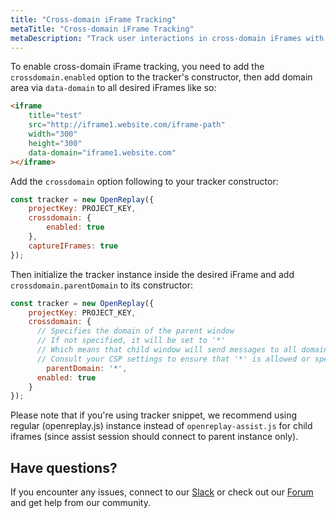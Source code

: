 ```yaml
---
title: "Cross-domain iFrame Tracking"
metaTitle: "Cross-domain iFrame Tracking"
metaDescription: "Track user interactions in cross-domain iFrames with OpenReplay."
---
```


To enable cross-domain iFrame tracking, you need to add the `crossdomain.enabled` option to the tracker's constructor, then add domain area via `data-domain` to all desired iFrames like so:

```html
<iframe
	title="test"
	src="http://iframe1.website.com/iframe-path"
	width="300"
	height="300"
	data-domain="iframe1.website.com"
></iframe>
``` 

Add the `crossdomain` option following to your tracker constructor:

```js
const tracker = new OpenReplay({
	projectKey: PROJECT_KEY,
	crossdomain: {
		enabled: true
	},
	captureIFrames: true
});
```

Then initialize the tracker instance inside the desired iFrame and add `crossdomain.parentDomain` to its constructor:

```js
const tracker = new OpenReplay({
	projectKey: PROJECT_KEY,
	crossdomain: {
	  // Specifies the domain of the parent window
	  // If not specified, it will be set to '*'
	  // Which means that child window will send messages to all domains inside the browser window
	  // Consult your CSP settings to ensure that '*' is allowed or specify the parent domain
		parentDomain: '*',
	  enabled: true
	}
});
```

Please note that if you're using tracker snippet, we recommend using regular (openreplay.js) instance instead of `openreplay-assist.js` for child iframes (since assist session should connect to parent instance only).

## Have questions?

If you encounter any issues, connect to our [Slack](https://slack.openreplay.com) or check out our [Forum](https://forum.openreplay.com) and get help from our community.
